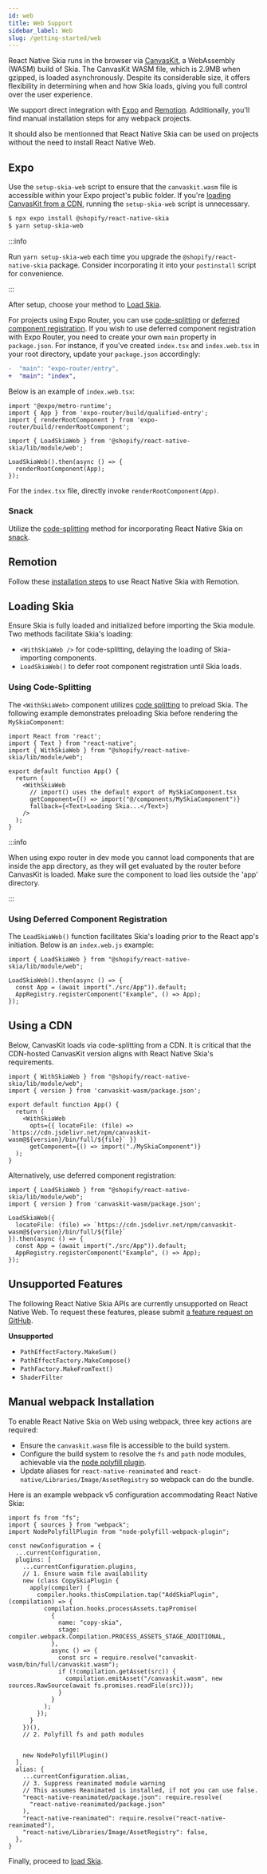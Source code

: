 ```yaml
---
id: web
title: Web Support
sidebar_label: Web
slug: /getting-started/web
---
```



React Native Skia runs in the browser via [CanvasKit](https://skia.org/docs/user/modules/canvaskit/), a WebAssembly (WASM) build of Skia.
The CanvasKit WASM file, which is 2.9MB when gzipped, is loaded asynchronously.
Despite its considerable size, it offers flexibility in determining when and how Skia loads, giving you full control over the user experience.

We support direct integration with [Expo](#expo) and [Remotion](#remotion).
Additionally, you'll find manual installation steps for any webpack projects.

It should also be mentionned that React Native Skia can be used on projects without the need to install React Native Web.

## Expo

Use the `setup-skia-web` script to ensure that the `canvaskit.wasm` file is accessible within your Expo project's public folder.
If you're [loading CanvasKit from a CDN](#using-a-cdn), running the `setup-skia-web` script is unnecessary.

```bash
$ npx expo install @shopify/react-native-skia
$ yarn setup-skia-web
```

:::info

Run `yarn setup-skia-web` each time you upgrade the `@shopify/react-native-skia` package.
Consider incorporating it into your `postinstall` script for convenience.

:::

After setup, choose your method to [Load Skia](#loading-skia).

For projects using Expo Router, you can use [code-splitting](#using-code-splitting) or [deferred component registration](#using-deferred-component-registration).
If you wish to use deferred component registration with Expo Router, you need to create your own `main` property in `package.json`.
For instance, if you've created `index.tsx` and `index.web.tsx` in your root directory, update your `package.json` accordingly:
```patch
-  "main": "expo-router/entry",
+  "main": "index",
```

Below is an example of `index.web.tsx`:

```tsx
import '@expo/metro-runtime';
import { App } from 'expo-router/build/qualified-entry';
import { renderRootComponent } from 'expo-router/build/renderRootComponent';

import { LoadSkiaWeb } from '@shopify/react-native-skia/lib/module/web';

LoadSkiaWeb().then(async () => {
  renderRootComponent(App);
});
```

For the `index.tsx` file, directly invoke `renderRootComponent(App)`.

### Snack

Utilize the [code-splitting](#using-code-splitting) method for incorporating React Native Skia on [snack](https://snack.expo.dev/).

<Snack id="@wcandillon/hello-snack" />

## Remotion

Follow these [installation steps](https://remotion.dev/skia) to use React Native Skia with Remotion.

## Loading Skia

Ensure Skia is fully loaded and initialized before importing the Skia module.
Two methods facilitate Skia's loading:
* `<WithSkiaWeb />` for code-splitting, delaying the loading of Skia-importing components.
* `LoadSkiaWeb()` to defer root component registration until Skia loads.

### Using Code-Splitting

The `<WithSkiaWeb>` component utilizes [code splitting](https://reactjs.org/docs/code-splitting.html) to preload Skia.
The following example demonstrates preloading Skia before rendering the `MySkiaComponent`:

```tsx
import React from 'react';
import { Text } from "react-native";
import { WithSkiaWeb } from "@shopify/react-native-skia/lib/module/web";

export default function App() {
  return (
    <WithSkiaWeb
      // import() uses the default export of MySkiaComponent.tsx
      getComponent={() => import("@/components/MySkiaComponent")}
      fallback={<Text>Loading Skia...</Text>}
    />
  );
}
```
:::info

When using expo router in dev mode you cannot load components that are inside the app directory, as they will get evaluated by the router before CanvasKit is loaded.
Make sure the component to load lies outside the 'app' directory.

:::

### Using Deferred Component Registration

The `LoadSkiaWeb()` function facilitates Skia's loading prior to the React app's initiation.
Below is an `index.web.js` example:

```tsx
import { LoadSkiaWeb } from "@shopify/react-native-skia/lib/module/web";

LoadSkiaWeb().then(async () => {
  const App = (await import("./src/App")).default;
  AppRegistry.registerComponent("Example", () => App);
});
```

## Using a CDN

Below, CanvasKit loads via code-splitting from a CDN.
It is critical that the CDN-hosted CanvasKit version aligns with React Native Skia's requirements.

```tsx
import { WithSkiaWeb } from "@shopify/react-native-skia/lib/module/web";
import { version } from 'canvaskit-wasm/package.json';

export default function App() {
  return (
    <WithSkiaWeb
      opts={{ locateFile: (file) => `https://cdn.jsdelivr.net/npm/canvaskit-wasm@${version}/bin/full/${file}` }}
      getComponent={() => import("./MySkiaComponent")}
  );
}
```

Alternatively, use deferred component registration:

```tsx
import { LoadSkiaWeb } from "@shopify/react-native-skia/lib/module/web";
import { version } from 'canvaskit-wasm/package.json';

LoadSkiaWeb({
  locateFile: (file) => `https://cdn.jsdelivr.net/npm/canvaskit-wasm@${version}/bin/full/${file}`
}).then(async () => {
  const App = (await import("./src/App")).default;
  AppRegistry.registerComponent("Example", () => App);
});
```

## Unsupported Features

The following React Native Skia APIs are currently unsupported on React Native Web.
To request these features, please submit [a feature request on GitHub](https://github.com/Shopify/react-native-skia/issues/new/choose).

**Unsupported**

* `PathEffectFactory.MakeSum()`
* `PathEffectFactory.MakeCompose()`
* `PathFactory.MakeFromText()`
* `ShaderFilter`

## Manual webpack Installation

To enable React Native Skia on Web using webpack, three key actions are required:

- Ensure the `canvaskit.wasm` file is accessible to the build system.
- Configure the build system to resolve the `fs` and `path` node modules, achievable via the [node polyfill plugin](https://www.npmjs.com/package/node-polyfill-webpack-plugin).
- Update aliases for `react-native-reanimated` and `react-native/Libraries/Image/AssetRegistry` so webpack can do the bundle.

Here is an example webpack v5 configuration accommodating React Native Skia:

```tsx
import fs from "fs";
import { sources } from "webpack";
import NodePolyfillPlugin from "node-polyfill-webpack-plugin";

const newConfiguration = {
  ...currentConfiguration,
  plugins: [
    ...currentConfiguration.plugins,
    // 1. Ensure wasm file availability
    new (class CopySkiaPlugin {
      apply(compiler) {
        compiler.hooks.thisCompilation.tap("AddSkiaPlugin", (compilation) => {
          compilation.hooks.processAssets.tapPromise(
            {
              name: "copy-skia",
              stage: compiler.webpack.Compilation.PROCESS_ASSETS_STAGE_ADDITIONAL,
            },
            async () => {
              const src = require.resolve("canvaskit-wasm/bin/full/canvaskit.wasm");
              if (!compilation.getAsset(src)) {
                compilation.emitAsset("/canvaskit.wasm", new sources.RawSource(await fs.promises.readFile(src)));
              }
            }
          );
        });
      }
    })(),
    // 2. Polyfill fs and path modules


    new NodePolyfillPlugin()
  ],
  alias: {
    ...currentConfiguration.alias,
    // 3. Suppress reanimated module warning
    // This assumes Reanimated is installed, if not you can use false.
    "react-native-reanimated/package.json": require.resolve(
      "react-native-reanimated/package.json"
    ),
    "react-native-reanimated": require.resolve("react-native-reanimated"),
    "react-native/Libraries/Image/AssetRegistry": false,
  },
}
```

Finally, proceed to [load Skia](#loading-skia).
